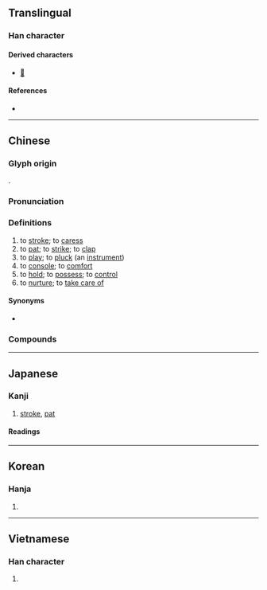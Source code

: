 {{also|抚|拊}}
{{character info}}
==Translingual==

===Han character===
{{Han char|rn=64|rad=手|as=12|sn=15|four=58031|canj=QOTF|ids=⿰扌無}}

====Derived characters====
* [[𧁵]]

====References====
* {{Han ref|kx=0456.090|dkj=12743|dj=0805.070|hdz=31958.060|uh=64AB|ud=25771|bh=BCBE|bd=48318}}

----

==Chinese==
{{zh-forms|s=抚|alt=𢻬,𢻲}}

===Glyph origin===
{{Han etym}}
{{Han compound|手|無|ls=psc|c1=s|c2=p|t1=hand}}.

===Pronunciation===
{{zh-pron
|m=fǔ
|m-s=
|c=fu2
|c-t=
|g=
|h=pfs=
|j=
|mb=
|md=ū
|mn=hú/xm,zz,tw:bú
|mn_note=bú - vernacular - (俗); hú - literary
|mn-t=bhu2
|w=3vu,3hhu
|x=
|mc=y
|oc=y
|cat=v
}}

===Definitions===
{{zh-hanzi}}

# to [[stroke]]; to [[caress]]
# to [[pat]]; to [[strike]]; to [[clap]]
# to [[play]]; to [[pluck]] (an [[instrument]])
# to [[console]]; to [[comfort]]
# to [[hold]]; to [[possess]]; to [[control]]
# to [[nurture]]; to [[take care of]]

====Synonyms====
* {{s|to stroke}} {{zh-l|摸}}

===Compounds===
{{zh-der|愛撫|撫養|安撫|撫恤|撫喻|撫育|撫諭|撫順|撫慰|撫軍|輕撫|撫掌|撫州|撫摩|撫摸|撫琴|撫愛|撫綏|撫存|撫字|撫劍|撫孤|撫養成人|撫慰金|撫弄|撫臺|撫棺痛哭|撫躬自問|撫今追昔|撫抱|撫平|撫養費|撫養權|優撫|巡撫|平撫|督撫|招撫|扼喉撫背|慰撫|憶昔撫今|安撫奶嘴|撫髀興嘆|撫髀|撫恤金|存撫|剿撫兼施|多方招撫|宣撫|大撫臺|勦撫兼施|內撫|撫院|撫孤恤寡|撫箏|撫臆誓肌|撫膺|撫卹金|撫劍疾視|撫揉|撫心|撫尸慟哭|撫膺大慟|撫玩|撫梁易柱|撫拍|撫背扼喉|撫馭|撫安|撫掌大笑|撫摩鞠育|撫卹|撫心自問|綏撫|鎮撫|撫子|沐撫|撫運|撫期|撫襟|撫衿|撫劍}}

----

==Japanese==

===Kanji===
{{ja-kanji|grade=n|rs=手12}}

# [[stroke]], [[pat]]

====Readings====
{{ja-readings
|goon=ふ
|kanon=ふ
|kanyoon=ぶ
|kun=な-でる
}}

----

==Korean==

===Hanja===
{{ko-hanja|hangeul=무|eumhun=|rv=mu|mr=mu|y=mu}}

# {{rfdef|ko|sort=手12}}

----

==Vietnamese==

===Han character===
{{vi-readings|reading=vỗ, dỗ, phủ, vồ|rs=手12}}

# {{rfdef|vi|sort=手12}}